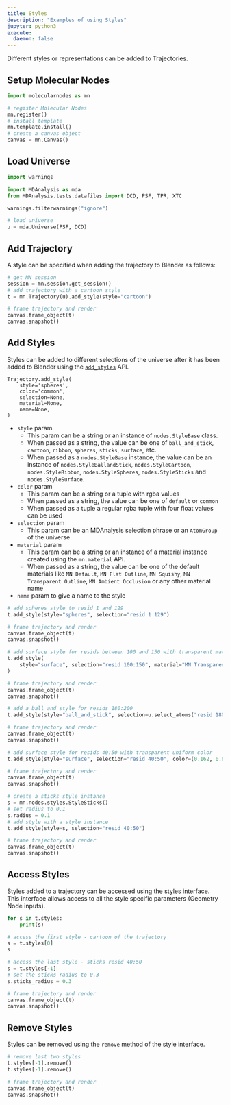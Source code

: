 ```yaml
---
title: Styles
description: "Examples of using Styles"
jupyter: python3
execute:
  daemon: false
---
```


Different styles or representations can be added to Trajectories.

## Setup Molecular Nodes

```python
import molecularnodes as mn

# register Molecular Nodes
mn.register()
# install template
mn.template.install()
# create a canvas object
canvas = mn.Canvas()
```

## Load Universe

```python
import warnings

import MDAnalysis as mda
from MDAnalysis.tests.datafiles import DCD, PSF, TPR, XTC

warnings.filterwarnings("ignore")

# load universe
u = mda.Universe(PSF, DCD)
```

## Add Trajectory

A style can be specified when adding the trajectory to Blender as follows:

```python
# get MN session
session = mn.session.get_session()
# add trajectory with a cartoon style
t = mn.Trajectory(u).add_style(style="cartoon")
```

```python
# frame trajectory and render
canvas.frame_object(t)
canvas.snapshot()
```

## Add Styles

Styles can be added to different selections of the universe after it has been added to Blender using the [`add_styles`](../api/reference/entities.Trajectory.html#molecularnodes.entities.Trajectory.add_style) API.

```
Trajectory.add_style(
    style='spheres',
    color='common',
    selection=None,
    material=None,
    name=None,
)
```

- `style` param
  - This param can be a string or an instance of `nodes.StyleBase` class.
  - When passed as a string, the value can be one of `ball_and_stick`, `cartoon`, `ribbon`, `spheres`, `sticks`, `surface`, etc.
  - When passed as a `nodes.StyleBase` instance, the value can be an instance of `nodes.StyleBallandStick`, `nodes.StyleCartoon`, `nodes.StyleRibbon`, `nodes.StyleSpheres`, `nodes.StyleSticks` and `nodes.StyleSurface`.
- `color` param
  - This param can be a string or a tuple with rgba values
  - When passed as a string, the value can be one of `default` or `common`
  - When passed as a tuple a regular rgba tuple with four float values can be used
- `selection` param
  - This param can be an MDAnalysis selection phrase or an `AtomGroup` of the universe
- `material` param
  - This param can be a string or an instance of a material instance created using the `mn.material` API.
  - When passed as a string, the value can be one of the default materials like `MN Default`, `MN Flat Outline`, `MN Squishy`, `MN Transparent Outline`, `MN Ambient Occlusion` or any other material name
- `name` param to give a name to the style

```python
# add spheres style to resid 1 and 129
t.add_style(style="spheres", selection="resid 1 129")
```

```python
# frame trajectory and render
canvas.frame_object(t)
canvas.snapshot()
```

```python
# add surface style for resids between 100 and 150 with transparent material
t.add_style(
    style="surface", selection="resid 100:150", material="MN Transparent Outline"
)
```

```python
# frame trajectory and render
canvas.frame_object(t)
canvas.snapshot()
```

```python
# add a ball and style for resids 180:200
t.add_style(style="ball_and_stick", selection=u.select_atoms("resid 180:200"))
```

```python
# frame trajectory and render
canvas.frame_object(t)
canvas.snapshot()
```

```python
# add surface style for resids 40:50 with transparent uniform color
t.add_style(style="surface", selection="resid 40:50", color=(0.162, 0.624, 0.196, 0.5))
```

```python
# frame trajectory and render
canvas.frame_object(t)
canvas.snapshot()
```

```python
# create a sticks style instance
s = mn.nodes.styles.StyleSticks()
# set radius to 0.1
s.radius = 0.1
# add style with a style instance
t.add_style(style=s, selection="resid 40:50")
```

```python
# frame trajectory and render
canvas.frame_object(t)
canvas.snapshot()
```

## Access Styles

Styles added to a trajectory can be accessed using the styles interface. This interface allows access to all the style specific parameters (Geometry Node inputs).

```python
for s in t.styles:
    print(s)
```

```python
# access the first style - cartoon of the trajectory
s = t.styles[0]
s
```

```python
# access the last style - sticks resid 40:50
s = t.styles[-1]
# set the sticks radius to 0.3
s.sticks_radius = 0.3
```

```python
# frame trajectory and render
canvas.frame_object(t)
canvas.snapshot()
```

## Remove Styles

Styles can be removed using the `remove` method of the style interface.

```python
# remove last two styles
t.styles[-1].remove()
t.styles[-1].remove()
```

```python
# frame trajectory and render
canvas.frame_object(t)
canvas.snapshot()
```
